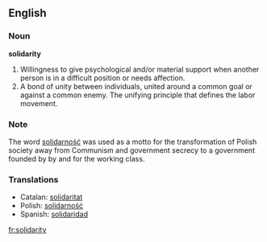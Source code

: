==English==

===Noun===
'''solidarity'''
# Willingness to give psychological and/or material support when another person is in a difficult position or needs affection.
# A bond of unity between individuals, united around a common goal or against a common enemy.  The unifying principle that defines the labor movement.

===Note===
The word [[solidarność]] was used as a motto for the transformation of Polish society away from Communism and government secrecy to a government founded by by and for the working class.

===Translations===
*Catalan: [[solidaritat]]
*Polish: [[solidarność]]
*Spanish: [[solidaridad]]

[[fr:solidarity]]